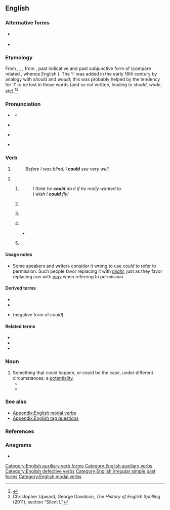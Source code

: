 ==English==

===Alternative forms===
* {{l|en|coud}} {{qualifier|obsolete}}
* {{l|en|cou’d}} {{qualifier|obsolete}}

===Etymology===
{{root|en|ine-pro|*ǵneh₃-}}
From {{inh|en|enm|coude}}, {{m|enm|couthe}}, {{m|enm|cuthe}}, from {{inh|en|ang|cūþe}}, past indicative and past subjunctive form of {{m|ang|cunnan||to be able}} (compare related {{m|ang|cūþ}}, whence English {{m|en|couth}}). The 'l' was added in the early 16th century by analogy with ''should'' and ''would''; this was probably helped by the tendency for 'l' to be lost in those words  (and so not written, leading to ''shudd'', ''wode'', etc).<ref>{{R:OED Online|entry=can|pos=v.1|id=26857|date=March 2017}}</ref><ref>Christopher Upward, George Davidson, ''The History of English Spelling'' (2011), section "Silent L"</ref>

===Pronunciation===
* {{a|stressed}} {{IPA| en|/kʊd/|[kʰʊd]}}
**{{audio|en|en-us-could.ogg|Audio (US, ''stressed'')}}
* {{a|unstressed}} {{IPA|en|/kəd/|[kʰəd]}}
* {{q|obsolete}} {{IPA|en|/kʊld/|/kuːld/}}
* {{rhymes|en|ʊd|s=1}}

===Verb===
{{head|en|verb form}}

# {{en-simple past of|can}}
#: ''Before I was blind, I '''could''' see very well.''
# {{inflection of|en|can||cond}}
## {{non-gloss definition|Used as a past subjunctive (contrary to fact).}}
##: ''I think he '''could''' do it if he really wanted to.''
##: ''I wish I '''could''' fly!''
## {{non-gloss definition|Used to politely ask for [[permission]] to do something}}.
##: {{ux|en|'''Could''' I borrow your coat?}}
## {{non-gloss definition|Used to politely ask for someone else to do something}}.
##: {{ux|en|'''Could''' you proofread this email?}}
## {{non-gloss definition|Used to show the [[possibility]] that something [[might]] happen}}.
##* {{quote-journal|en|date=2013-06-29|volume=407|issue=8842|page=55|magazine={{w|The Economist}}
|title=[http://www.economist.com/news/international/21580191-edward-snowdens-odyssey-leaves-america-nonplussed-and-its-allies-dismayed-russia-china Travels and travails]
|passage=Even without hovering drones, a lurking assassin, a thumping score and a denouement, the real-life story of Edward Snowden, a rogue spy on the run, '''could''' be straight out of the cinema. But, as with Hollywood, the subplots and exotic locations may distract from the real message: America’s discomfort and its foes’ glee.}}
##: {{ux|en|We '''could''' rearrange the time if you like.}}
## {{non-gloss definition|Used to [[suggest]] something}}.
##: {{ux|en|You '''could''' try adding more salt to the soup.}}

====Usage notes====
* Some speakers and writers consider it wrong to use ''could'' to refer to permission. Such people favor replacing it with ''[[might]]'', just as they favor replacing ''can'' with ''[[may]]'' when referring to permission.

====Derived terms====
* {{l|en|could care less}}
* {{l|en|could've}}
* {{l|en|couldn't}} (negative form of ''could'')

====Related terms====
* {{l|en|can}}
* {{l|en|should}}
* {{l|en|would}}

===Noun===
{{en-noun}}

# Something that could happen, or could be the case, under different circumstances; a [[potentiality]].
#* {{quote-text|en|year=1996|author=Fred Shoemaker|title=Extraordinary Golf: The Art of the Possible|page=88|passage=When the golf ball is there, the whole self-interference package — the hopes, worries, and fears; the thoughts on how-to and how-not-to; the woulds, the '''coulds''', and the shoulds — is there too.}}
#* {{quote-text|en|year=2010|author=Shushona Novos|title=The Personal Universal: A Guidebook for Spiritual Evolution|page=395|passage=Shushona you must learn to rightfully prioritize all the woulds, shoulds and '''coulds''' of your life.}}

===See also===
* [[Appendix:English modal verbs]]
* [[Appendix:English tag questions]]

===References===
<references/>

===Anagrams===
* {{anagrams|en|a=cdlou|Cloud|cloud|culdo-}}

[[Category:English auxiliary verb forms]]
[[Category:English auxiliary verbs]]
[[Category:English defective verbs]]
[[Category:English irregular simple past forms]]
[[Category:English modal verbs]]